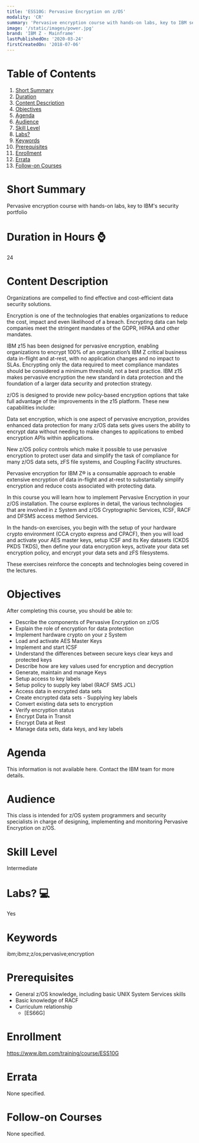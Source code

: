 ```yaml
---
title: 'ESS10G: Pervasive Encryption on z/OS'
modality: 'CR'
summary: 'Pervasive encryption course with hands-on labs, key to IBM security portfolio. IBM z15 is designed for pervasive encryption. New z/OS policy controls which make it possible to use pervasive encryption to protect user data and simplify the task of compliance for many z/OS data sets, zFS file systems, and Coupling Facility structures.'
image: '/static/images/power.jpg'
brand: 'IBM Z - Mainframe'
lastPublishedOn: '2020-03-24'
firstCreatedOn: '2018-07-06'
---
```

# Table of Contents
1.  [Short Summary](#short-summary)
2.  [Duration](#duration-in-hours-)
3.  [Content Description](#content-description)
4.  [Objectives](#objectives)
5.  [Agenda](#agenda)
6.  [Audience](#audience)
7.  [Skill Level](#skill-level)
8.  [Labs?](#labs-)
9.  [Keywords](#keywords)
10. [Prerequisites](#prerequisites)
11. [Enrollment](#enrollment)
12. [Errata](#errata)
13. [Follow-on Courses](#follow-on-courses)

# Short Summary
Pervasive encryption course with hands-on labs, key to IBM's security portfolio

# Duration in Hours ⌚
24

# Content Description
Organizations are compelled to find effective and cost-efficient data security solutions.

Encryption is one of the technologies that enables organizations to reduce the cost, impact and even likelihood of a breach. Encrypting data can help companies meet the stringent mandates of the GDPR, HIPAA and other mandates.

IBM z15 has been designed for pervasive encryption, enabling organizations to encrypt 100% of an organization’s IBM Z critical business data in-flight and at-rest, with no application changes and no impact to SLAs. Encrypting only the data required to meet compliance mandates should be considered a minimum threshold, not a best practice. IBM z15 makes pervasive encryption the new standard in data protection and the foundation of a larger data security and protection strategy.

z/OS is designed to provide new policy-based encryption options that take full advantage of the improvements in the z15 platform. These new capabilities include:

Data set encryption, which is one aspect of pervasive encryption, provides enhanced data protection for many z/OS data sets gives users the ability to encrypt data without needing to make changes to applications to embed encryption APIs within applications.

New z/OS policy controls which make it possible to use pervasive encryption to protect user data and simplify the task of compliance for many z/OS data sets, zFS file systems, and Coupling Facility structures.

Pervasive encryption for IBM Z® is a consumable approach to enable extensive encryption of data in-flight and at-rest to substantially simplify encryption and reduce costs associated with protecting data.

In this course you will learn how to implement Pervasive Encryption in your z/OS installation. The course explores in detail, the various technologies that are involved in z System and z/OS Cryptographic Services, ICSF, RACF and DFSMS access method Services.

In the hands-on exercises, you begin with the setup of your hardware crypto environment (CCA crypto express and CPACF), then you will load and activate your AES master keys, setup ICSF and its Key datasets (CKDS PKDS TKDS), then define your data encryption keys, activate your data set encryption policy, and encrypt your data sets and zFS filesystems.

These exercises reinforce the concepts and technologies being covered in the lectures.

# Objectives
After completing this course, you should be able to:

*   Describe the components of Pervasive Encryption on z/OS
*   Explain the role of encryption for data protection
*   Implement hardware crypto on your z System
*   Load and activate AES Master Keys
*   Implement and start ICSF
*   Understand the differences between secure keys clear keys and protected keys
*   Describe how are key values used for encryption and decryption
*   Generate, maintain and manage Keys
*   Setup access to key labels
*   Setup policy to supply key label (RACF SMS JCL)
*   Access data in encrypted data sets
*   Create encrypted data sets - Supplying key labels
*   Convert existing data sets to encryption
*   Verify encryption status
*   Encrypt Data in Transit
*   Encrypt Data at Rest
*   Manage data sets, data keys, and key labels

# Agenda
This information is not available here. Contact the IBM team for more details.

# Audience
This class is intended for z/OS system programmers and security specialists in charge of designing, implementing and monitoring Pervasive Encryption on z/OS.

# Skill Level
Intermediate

# Labs? 💻
Yes

# Keywords
ibm;ibmz;z/os;pervasive;encryption

# Prerequisites
*   General z/OS knowledge, including basic UNIX System Services skills
*   Basic knowledge of RACF
*   Curriculum relationship
	*	[ES66G]

# Enrollment
https://www.ibm.com/training/course/ESS10G

# Errata
None specified.

# Follow-on Courses
None specified.


